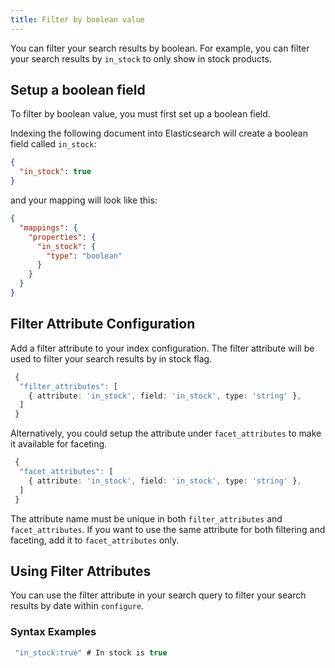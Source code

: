 ```yaml
---
title: Filter by boolean value
---
```


You can filter your search results by boolean. For example, you can filter your search results by `in_stock` to only show in stock products.

## Setup a boolean field

To filter by boolean value, you must first set up a boolean field. 

Indexing the following document into Elasticsearch will create a boolean field called `in_stock`:

```json
{
  "in_stock": true
}
```

and your mapping will look like this:

```json
{
  "mappings": {
    "properties": {
      "in_stock": {
        "type": "boolean"
      }
    }
  }
}
```

## Filter Attribute Configuration

Add a filter attribute to your index configuration. The filter attribute will be used to filter your search results by in stock flag.

```ts
 {
  "filter_attributes": [
    { attribute: 'in_stock', field: 'in_stock', type: 'string' },
  ]
 }
```

Alternatively, you could setup the attribute under `facet_attributes` to make it available for faceting.

```ts
 {
  "facet_attributes": [
    { attribute: 'in_stock', field: 'in_stock', type: 'string' },
  ]
 }

```

The attribute name must be unique in both `filter_attributes` and `facet_attributes`. If you want to use the same attribute for both filtering and faceting, add it to `facet_attributes` only.

## Using Filter Attributes

You can use the filter attribute in your search query to filter your search results by date within `configure`.

### Syntax Examples

```js
 "in_stock:true" # In stock is true
```

